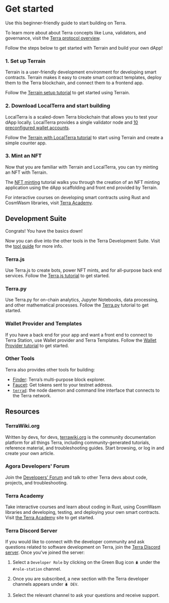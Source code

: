 
# Get started

Use this beginner-friendly guide to start building on Terra. 

<Admonition type="tip" title="Learn about Terra">

To learn more about about Terra concepts like Luna, validators, and governance, visit the [Terra protocol overview](../learn/protocol.md). 

</Admonition>


Follow the steps below to get started with Terrain and build your own dApp!

### 1. Set up Terrain

Terrain is a user-friendly development environment for developing smart contracts. Terrain makes it easy to create smart contract templates, deploy them to the Terra blockchain, and connect them to a frontend app.

Follow the [Terrain setup tutorial](./terrain/initial-setup.md) to get started using Terrain. 

### 2. Download LocalTerra and start building

LocalTerra is a scaled-down Terra blockchain that allows you to test your dApp locally. LocalTerra provides a single validator node and [10 preconfigured wallet accounts](./localterra/accounts.md). 

Follow the [Terrain with LocalTerra tutorial](./terrain/using-terrain-localterra.md) to start using Terrain and create a simple counter app. 

### 3. Mint an NFT

Now that you are familiar with Terrain and LocalTerra, you can try minting an NFT with Terrain. 

The [NFT minting](./terrain/mint-an-nft.mdx) tutorial walks you through the creation of an NFT minting application using the dApp scaffolding and front end provided by Terrain. 

<Admonition type="tip" title="Terra Academy">

For interactive courses on developing smart contracts using Rust and CosmWasm libraries, visit [Terra Academy](https://academy.terra.money).

</Admonition>


## Development Suite

Congrats! You have the basics down! 

Now you can dive into the other tools in the Terra Development Suite. Visit the [tool guide](which-tools.mdx) for more info. 

### Terra<span/>.js

Use Terra<span/>.js to create bots, power NFT mints, and for all-purpose back end services. Follow the [Terra.js tutorial](terra-js/getting-started.md) to get started.

### Terra<span/>.py

Use Terra<span/>.py for on-chain analytics, Jupyter Notebooks, data processing, and other mathematical processes. Follow the [Terra.py](https://terra-money.github.io/terra.py/tutorial.html) tutorial to get started.
 
### Wallet Provider and Templates

If you have a back end for your app and want a front end to connect to Terra Station, use Wallet provider and Terra Templates. Follow the [Wallet Provider tutorial](wallet-provider/wallet-provider-tutorial.md) to get started. 

### Other Tools

Terra also provides other tools for building:

- [Finder](https://finder.terra.money): Terra’s multi-purpose block explorer. 
- [Faucet](https://faucet.terra.money): Get tokens sent to your testnet address. 
- [`terrad`](terrad/install-terrad.md): the node daemon and command line interface that connects to the Terra network. 

## Resources

### TerraWiki<span/>.org

Written by devs, for devs, [terrawiki.org](http://terrawiki.org) is the community documentation platform for all things Terra, including community-generated tutorials, reference material, and troubleshooting guides. Start browsing, or log in and create your own article.

### Agora Developers' Forum

Join the [Developers' Forum](https://agora.terra.money/c/developer/20) and talk to other Terra devs about code, projects, and troubleshooting.

### Terra Academy

Take interactive courses and learn about coding in Rust, using CosmWasm libraries and developing, testing, and deploying your own smart contracts. Visit [the Terra Academy](https://academy.terra.money) site to get started.

### Terra Discord Server

If you would like to connect with the developer community and ask questions related to software development on Terra, join the [Terra Discord server](https://discord.com/invite/sTmERSFnYW). Once you've joined the server:

1.  Select a `Developer Role` by clicking on the Green Bug icon `🪲` under the `#role-station` channel.

2. Once you are subscribed, a new section with the Terra developer channels appears under `🪲 DEV`. 

3. Select the relevant channel to ask your questions and receive support.
